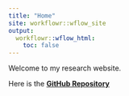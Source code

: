 ```yaml
---
title: "Home"
site: workflowr::wflow_site
output:
  workflowr::wflow_html:
    toc: false
---
```


Welcome to my research website.


Here is the **[GitHub Repository](https://github.com/yasinkaymaz/Harvard-GillardonLab)**
